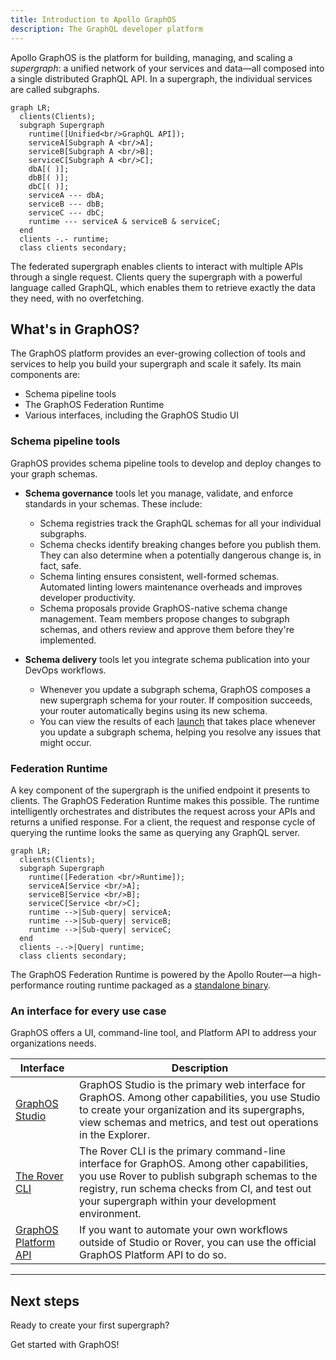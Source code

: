 ```yaml
---
title: Introduction to Apollo GraphOS
description: The GraphQL developer platform
---
```


Apollo GraphOS is the platform for building, managing, and scaling a _supergraph_: a unified network of your services and data—all composed into a single distributed GraphQL API.
In a supergraph, the individual services are called subgraphs.

```mermaid
graph LR;
  clients(Clients);
  subgraph Supergraph
    runtime([Unified<br/>GraphQL API]);
    serviceA[Subgraph A <br/>A];
    serviceB[Subgraph A <br/>B];
    serviceC[Subgraph A <br/>C];
    dbA[( )];
    dbB[( )];
    dbC[( )];
    serviceA --- dbA;
    serviceB --- dbB;
    serviceC --- dbC;
    runtime --- serviceA & serviceB & serviceC;
  end
  clients -.- runtime;
  class clients secondary;
```

The federated supergraph enables clients to interact with multiple APIs through a single request.
Clients query the supergraph with a powerful language called GraphQL, which enables them to retrieve exactly the data they need, with no overfetching.

## What's in GraphOS?

The GraphOS platform provides an ever-growing collection of tools and services to help you build your supergraph and scale it safely.
Its main components are:

- Schema pipeline tools
- The GraphOS Federation Runtime
- Various interfaces, including the GraphOS Studio UI

### Schema pipeline tools

GraphOS provides schema pipeline tools to develop and deploy changes to your graph schemas.

- **Schema governance** tools let you manage, validate, and enforce standards in your schemas. These include:

  - Schema registries track the GraphQL schemas for all your individual subgraphs.
  - Schema checks identify breaking changes before you publish them. They can also determine when a potentially dangerous change is, in fact, safe.
  - Schema linting ensures consistent, well-formed schemas. Automated linting lowers maintenance overheads and improves developer productivity.
  - Schema proposals provide GraphOS-native schema change management. Team members propose changes to subgraph schemas, and others review and approve them before they're implemented.

- **Schema delivery** tools let you integrate schema publication into your DevOps workflows.
  - Whenever you update a subgraph schema, GraphOS composes a new supergraph schema for your router. If composition succeeds, your router automatically begins using its new schema.
  - You can view the results of each [launch](./delivery/launches/) that takes place whenever you update a subgraph schema, helping you resolve any issues that might occur.

### Federation Runtime

A key component of the supergraph is the unified endpoint it presents to clients. The GraphOS Federation Runtime makes this possible.
The runtime intelligently orchestrates and distributes the request across your APIs and returns a unified response.
For a client, the request and response cycle of querying the runtime looks the same as querying any GraphQL server.

```mermaid
graph LR;
  clients(Clients);
  subgraph Supergraph
    runtime([Federation <br/>Runtime]);
    serviceA[Service <br/>A];
    serviceB[Service <br/>B];
    serviceC[Service <br/>C];
    runtime -->|Sub-query| serviceA;
    runtime -->|Sub-query| serviceB;
    runtime -->|Sub-query| serviceC;
  end
  clients -.->|Query| runtime;
  class clients secondary;
```

The GraphOS Federation Runtime is powered by the Apollo Router—a high-performance routing runtime packaged as a [standalone binary](https://github.com/apollographql/router).

### An interface for every use case

GraphOS offers a UI, command-line tool, and Platform API to address your organizations needs.

| Interface                                                                | Description                                                                                                                                                                                                                                        |
| ------------------------------------------------------------------------ | -------------------------------------------------------------------------------------------------------------------------------------------------------------------------------------------------------------------------------------------------- |
| [GraphOS Studio](https://studio.apollographql.com?referrer=docs-content) | GraphOS Studio is the primary web interface for GraphOS. Among other capabilities, you use Studio to create your organization and its supergraphs, view schemas and metrics, and test out operations in the Explorer.                              |
| [The Rover CLI](/rover/getting-started/)                                 | The Rover CLI is the primary command-line interface for GraphOS. Among other capabilities, you use Rover to publish subgraph schemas to the registry, run schema checks from CI, and test out your supergraph within your development environment. |
| [GraphOS Platform API](./platform-api)                                   | If you want to automate your own workflows outside of Studio or Rover, you can use the official GraphOS Platform API to do so.                                                                                                                     |

---

## Next steps

Ready to create your first supergraph?

<ButtonLink colorScheme="navy" href="/graphos/quickstart/cloud/">
  Get started with GraphOS!
</ButtonLink>
